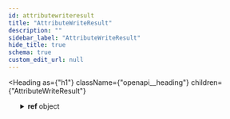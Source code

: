 ```yaml
---
id: attributewriteresult
title: "AttributeWriteResult"
description: ""
sidebar_label: "AttributeWriteResult"
hide_title: true
schema: true
custom_edit_url: null
---
```



<Heading
  as={"h1"}
  className={"openapi__heading"}
  children={"AttributeWriteResult"}
>
</Heading>





<ul>
  <SchemaItem
    collapsible={true}
    className={"schemaItem"}
  >
    <details
      style={{}}
      className={"openapi-markdown__details"}
    >
      <summary
        style={{}}
      >
        <span
          className={"openapi-schema__container"}
        >
          <strong
            className={"openapi-schema__property"}
          >
            ref
          </strong><span
            className={"openapi-schema__name"}
          >
             object
          </span>
        </span>
      </summary><div
        style={{"marginLeft":"1rem"}}
      >
        <SchemaItem
          collapsible={false}
          name={"id"}
          required={false}
          schemaName={"string"}
          qualifierMessage={"**Possible values:** Value must match regular expression `^[0-9A-Za-z]{22}$`"}
          schema={{"pattern":"^[0-9A-Za-z]{22}$","type":"string","description":"The asset identifier","example":"7Bt8M3cXEP6BHPh8r47DYf"}}
        >
          
        </SchemaItem><SchemaItem
          collapsible={false}
          name={"name"}
          required={true}
          schemaName={"string"}
          qualifierMessage={"**Possible values:** Value must match regular expression `^\\w+$`"}
          schema={{"pattern":"^\\w+$","type":"string","description":"The attribute name","example":"location"}}
        >
          
        </SchemaItem>
      </div>
    </details>
  </SchemaItem><SchemaItem
    collapsible={false}
    name={"failure"}
    required={false}
    schemaName={"string"}
    qualifierMessage={"**Possible values:** [`ASSET_NOT_FOUND`, `ATTRIBUTE_NOT_FOUND`, `INSUFFICIENT_ACCESS`, `INVALID_VALUE`, `INTERCEPTOR_FAILURE`, `STATE_STORAGE_FAILED`, `CANNOT_PROCESS`, `QUEUE_FULL`, `UNKNOWN`, `ASSET_ID_MISSING`, `ATTRIBUTE_NAME_MISSING`]"}
    schema={{"type":"string","enum":["ASSET_NOT_FOUND","ATTRIBUTE_NOT_FOUND","INSUFFICIENT_ACCESS","INVALID_VALUE","INTERCEPTOR_FAILURE","STATE_STORAGE_FAILED","CANNOT_PROCESS","QUEUE_FULL","UNKNOWN","ASSET_ID_MISSING","ATTRIBUTE_NAME_MISSING"]}}
  >
    
  </SchemaItem>
</ul>
            